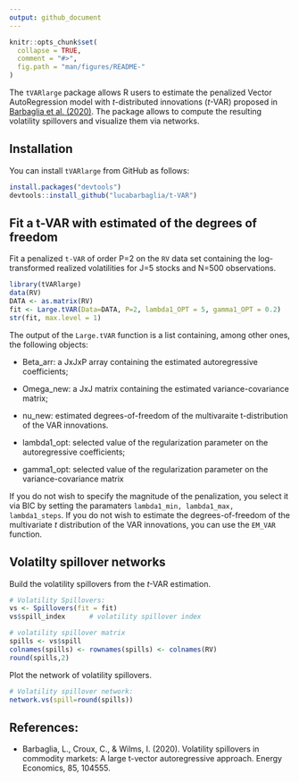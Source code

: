 ```yaml
---
output: github_document
---
```


<!-- README.md is generated from README.Rmd. Please edit that file -->

```r
knitr::opts_chunk$set(
  collapse = TRUE,
  comment = "#>",
  fig.path = "man/figures/README-"
)
```


The `tVARlarge` package allows R users to estimate the penalized Vector AutoRegression model with *t*-distributed innovations (*t*-VAR) proposed in [Barbaglia et al. (2020)](https://www.sciencedirect.com/science/article/pii/S0140988319303500?via%3Dihub). The package allows to compute the resulting volatility spillovers and visualize them via networks.


## Installation

You can install `tVARlarge` from GitHub as follows:

```r
install.packages("devtools")
devtools::install_github("lucabarbaglia/t-VAR")
```


## Fit a t-VAR with estimated of the degrees of freedom

Fit a penalized `t-VAR` of order P=2 on  the `RV` data set containing the log-transformed realized volatilities for J=5 stocks and N=500 observations.

```r
library(tVARlarge)
data(RV)
DATA <- as.matrix(RV)
fit <- Large.tVAR(Data=DATA, P=2, lambda1_OPT = 5, gamma1_OPT = 0.2) 
str(fit, max.level = 1)
```

The output of the  `Large.tVAR` function is a list containing, among other ones, the following objects:

- Beta_arr: a JxJxP array containing the estimated autoregressive coefficients;

- Omega_new: a JxJ matrix containing the estimated variance-covariance matrix;

- nu_new:  estimated degrees-of-freedom of the multivaraite t-distribution of the VAR innovations.

- lambda1_opt: selected value of the regularization parameter on the autoregressive coefficients;

- gamma1_opt: selected value of the regularization parameter on the variance-covariance matrix



If you do not wish to specify the magnitude of the penalization, you select it via BIC by setting the paramaters `lambda1_min, lambda1_max, lambda1_steps`. 
If you do not wish to estimate the degrees-of-freedom of the multivariate *t* distribution of the VAR innovations, you can use the `EM_VAR` function.


## Volatilty spillover networks

Build the volatility spillovers from the *t*-VAR estimation.

```r
# Volatility Spillovers:
vs <- Spillovers(fit = fit)
vs$spill_index 		# volatility spillover index

# volatility spillover matrix
spills <- vs$spill
colnames(spills) <- rownames(spills) <- colnames(RV)
round(spills,2)
```


Plot the network of volatility spillovers.

```r
# Volatility spillover network:
network.vs(spill=round(spills))

```



## References:

* Barbaglia, L., Croux, C., & Wilms, I. (2020). Volatility spillovers in commodity markets: A large t-vector autoregressive approach. Energy Economics, 85, 104555.



